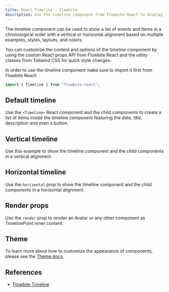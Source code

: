 ```yaml
---
title: React Timeline - Flowbite
description: Use the timeline component from Flowbite React to display a list of items and events in a chronological order based on multiples styles, colors and layouts
---
```


The timeline component can be used to show a list of events and items in a chronological order with a vertical or horizontal alignment based on multiple examples, styles, layouts, and colors.

You can customize the content and options of the timeline component by using the custom React props API from Flowbite React and the utility classes from Tailwind CSS for quick style changes.

In order to use the timeline component make sure to import it first from Flowbite React:

```jsx
import { Timeline } from "flowbite-react";
```

## Default timeline

Use the `<Timeline>` React component and the child components to create a list of items inside the timeline component featuring the date, title, description and even a button.

<Example name="timeline.root" />

## Vertical timeline

Use this example to show the timeline component and the child components in a vertical alignment.

<Example name="timeline.vertical" />

## Horizontal timeline

Use the `horizontal` prop to show the timeline component and the child components in a horizontal alignment.

<Example name="timeline.horizontal" />

## Render props

Use the `render` prop to render an Avatar or any other component as TimelinePoint inner content.

<Example name="timeline.render" />

## Theme

To learn more about how to customize the appearance of components, please see the [Theme docs](/docs/customize/theme).

<Theme name="timeline" />

## References

- [Flowbite Timeline](https://flowbite.com/docs/components/timeline/)
